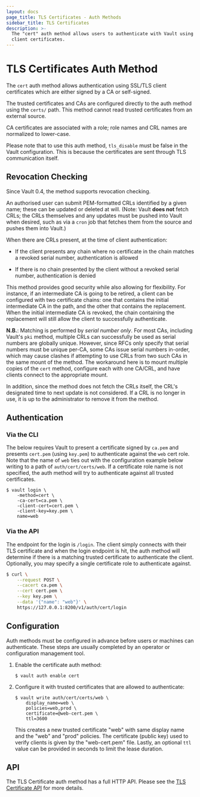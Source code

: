 ```yaml
---
layout: docs
page_title: TLS Certificates - Auth Methods
sidebar_title: TLS Certificates
description: >-
  The "cert" auth method allows users to authenticate with Vault using TLS
  client certificates.
---
```


# TLS Certificates Auth Method

The `cert` auth method allows authentication using SSL/TLS client certificates
which are either signed by a CA or self-signed.

The trusted certificates and CAs are configured directly to the auth method
using the `certs/` path. This method cannot read trusted certificates from an
external source.

CA certificates are associated with a role; role names and CRL names are normalized to
lower-case.

Please note that to use this auth method, `tls_disable` must be false in the Vault 
configuration. This is because the certificates are sent through TLS communication itself.

## Revocation Checking

Since Vault 0.4, the method supports revocation checking.

An authorised user can submit PEM-formatted CRLs identified by a given name;
these can be updated or deleted at will. (Note: Vault **does not** fetch CRLs;
the CRLs themselves and any updates must be pushed into Vault when desired,
such as via a `cron` job that fetches them from the source and pushes them into
Vault.)

When there are CRLs present, at the time of client authentication:

* If the client presents any chain where no certificate in the chain matches a
  revoked serial number, authentication is allowed

* If there is no chain presented by the client without a revoked serial number,
  authentication is denied

This method provides good security while also allowing for flexibility. For
instance, if an intermediate CA is going to be retired, a client can be
configured with two certificate chains: one that contains the initial
intermediate CA in the path, and the other that contains the replacement. When
the initial intermediate CA is revoked, the chain containing the replacement
will still allow the client to successfully authenticate.

**N.B.**: Matching is performed by *serial number only*. For most CAs,
including Vault's `pki` method, multiple CRLs can successfully be used as
serial numbers are globally unique. However, since RFCs only specify that
serial numbers must be unique per-CA, some CAs issue serial numbers in-order,
which may cause clashes if attempting to use CRLs from two such CAs in the same
mount of the method. The workaround here is to mount multiple copies of the
`cert` method, configure each with one CA/CRL, and have clients connect to the
appropriate mount.

In addition, since the method does not fetch the CRLs itself, the CRL's
designated time to next update is not considered. If a CRL is no longer in use,
it is up to the administrator to remove it from the method.

## Authentication

### Via the CLI

The below requires Vault to present a certificate signed by `ca.pem` and
presents `cert.pem` (using `key.pem`) to authenticate against the `web` cert
role. Note that the name of `web` ties out with the configuration example 
below writing to a path of `auth/cert/certs/web`. If a certificate role name 
is not specified, the auth method will try to authenticate against all trusted 
certificates.

```
$ vault login \
    -method=cert \
    -ca-cert=ca.pem \
    -client-cert=cert.pem \
    -client-key=key.pem \
    name=web
```

### Via the API

The endpoint for the login is `/login`. The client simply connects with their
TLS certificate and when the login endpoint is hit, the auth method will
determine if there is a matching trusted certificate to authenticate the client.
Optionally, you may specify a single certificate role to authenticate against.

```sh
$ curl \
    --request POST \
    --cacert ca.pem \
    --cert cert.pem \
    --key key.pem \
    --data '{"name": "web"}' \
    https://127.0.0.1:8200/v1/auth/cert/login
```

## Configuration

Auth methods must be configured in advance before users or machines can
authenticate. These steps are usually completed by an operator or configuration
management tool.

1. Enable the certificate auth method:

    ```text
    $ vault auth enable cert
    ```

1. Configure it with trusted certificates that are allowed to authenticate:

    ```text
    $ vault write auth/cert/certs/web \
        display_name=web \
        policies=web,prod \
        certificate=@web-cert.pem \
        ttl=3600
    ```

    This creates a new trusted certificate "web" with same display name and the
    "web" and "prod" policies. The certificate (public key) used to verify
    clients is given by the "web-cert.pem" file. Lastly, an optional `ttl` value
    can be provided in seconds to limit the lease duration.

## API

The TLS Certificate auth method has a full HTTP API. Please see the
[TLS Certificate API](/api/auth/cert/index.html) for more details.
